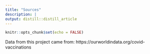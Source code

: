 ```yaml
---
title: "Sources"
description: |
output: distill::distill_article
---
```


```r
knitr::opts_chunk$set(echo = FALSE)
```
Data from this project came from: https://ourworldindata.org/covid-vaccinations



